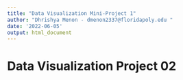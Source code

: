 ```yaml
---
title: "Data Visualization Mini-Project 1"
author: "Dhrishya Menon - dmenon2337@floridapoly.edu "
date: '2022-06-05'
output: html_document
---
```


# Data Visualization Project 02

